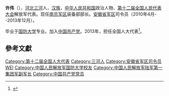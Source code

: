 '''许伟'''（{{bd|1955年||}}），[[河北|河北]][[三河市|三河]]人，[[汉族|汉族]]，[[中华人民共和国|中华人民共和国]]政治人物、[[第十二届全国人民代表大会|第十二届全国人民代表大会]]解放军代表。现任[[南京军区|南京军区]]装备部部长。[[安徽省军区|安徽省军区]]司令员（2010年4月--2013年12月）。

毕业于[[中国人民解放军国防大学|国防大学]]专业。加入[[中国共产党|中国共产党]]。2013年，担任全国人大代表<ref>{{cite news|title=全国人大代表信息-许伟|url=http://210.82.31.1:8084/delegate/viewDelegate.action?dbid=122815|accessdate=2013-04-05|newspaper=全国人大网|archive-url=https://web.archive.org/web/20160305230032/http://www.npc.gov.cn/delegate/viewDelegate.action?dbid=122815|archive-date=2016-03-05|dead-url=yes}}</ref>。

==參考文獻==
{{reflist}}
{{中国政治人物小作品}}
{{DEFAULTSORT:xu wei}}
[[Category:第十二届全国人大代表|Category:第十二届全国人大代表]]
[[Category:三河人|Category:三河人]]
[[Category:安徽省军区司令员|Category:安徽省军区司令员]]
[[Category:许姓|WEI]]
[[Category:中国人民解放军国防大学校友|Category:中国人民解放军国防大学校友]]
[[Category:中国人民解放军陆军第一集团军副军长|Category:中国人民解放军陆军第一集团军副军长]]
[[Category:中国共产党党员|Category:中国共产党党员]]